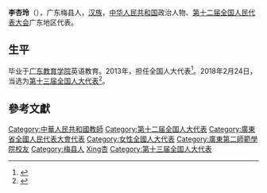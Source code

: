'''李杏玲'''（{{bd|1972年||}}），广东梅县人，[[汉族|汉族]]，[[中华人民共和国|中华人民共和国]]政治人物、[[第十二届全国人民代表大会|第十二届全国人民代表大会]]广东地区代表。

== 生平 ==
毕业于[[广东教育学院|广东教育学院]]英语教育。2013年，担任全国人大代表<ref>{{cite news|title=全国人大代表信息-李杏玲|url= http://210.82.31.1:8084/delegate/viewDelegate.action?dbid=121812|accessdate=2013-04-05|newspaper=全国人大网}}{{Dead link|date=2020年1月 |bot=InternetArchiveBot |fix-attempted=yes }}</ref>。2018年2月24日，当选为[[第十三届全国人大代表|第十三届全国人大代表]]<ref>{{Cite web|title=（受权发布）中华人民共和国第十三届全国人民代表大会代表名单-中新网|url=http://www.chinanews.com/gn/2018/02-25/8453959.shtml|accessdate=2021-02-13|work=中新网|archive-date=2018-02-27|archive-url=https://web.archive.org/web/20180227031724/http://www.chinanews.com/gn/2018/02-25/8453959.shtml|dead-url=no}}</ref>。

==參考文獻==
{{reflist}}

{{DEFAULTSORT:Li李}}
[[Category:中華人民共和國教師|Category:中華人民共和國教師]]
[[Category:第十二届全国人大代表|Category:第十二届全国人大代表]]
[[Category:廣東省全國人民代表大會代表|Category:廣東省全國人民代表大會代表]]
[[Category:女性全國人大代表|Category:女性全國人大代表]]
[[Category:廣東第二師範學院校友|Category:廣東第二師範學院校友]]
[[Category:梅县人|Category:梅县人]]
[[Category:李姓|Xing杏]]
[[Category:第十三届全国人大代表|Category:第十三届全国人大代表]]


{{中国政治人物小作品}}